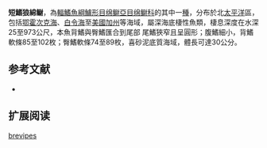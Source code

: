 {{Speciesbox
| name = 短鰭狼綿鳚
| image = 
| status = NE
| status_system = IUCN3.1
| genus = Lycodes
| species = brevipes
| authority = [[Bean|Bean]], 1890
| synonyms = *''Lycodes brevipes brevipes''<br /><small>Bean, 1890</small>
*''Lycodes brevipes diapteroides''<br /><small>Taranetz & Andriashev, 1937</small>
}}

'''短鰭狼綿鳚'''，為[[輻鰭魚綱|輻鰭魚綱]][[鱸形目|鱸形目]][[绵鳚亞目|绵鳚亞目]][[绵鳚科|绵鳚科]]的其中一[[種|種]]，分布於北[[太平洋|太平洋]]區，包括[[鄂霍次克海|鄂霍次克海]]、[[白令海|白令海]]至[[美國|美國]][[加州|加州]]等海域，屬深海底棲性魚類，棲息深度在水深25至973公尺，本魚背鰭與臀鰭匯合到尾部 尾鰭狹窄且呈圓形；腹鰭細小，背鰭軟條85至102枚；臀鰭軟條74至89枚，喜砂泥底質海域，體長可達30公分。

==参考文献==
*{{FishBase_species|genus=Lycodes|species=brevipes|year=2011|month=12}}

== 扩展阅读 ==
{{refbegin}}
{{wikispecies-inline|Lycodes brevipes|短鰭狼綿鳚}}
{{refend}}
{{Taxonbar|from=Q1099497}}

[[Category:狼绵鳚属|brevipes]]


{{鱸形目小作品}}